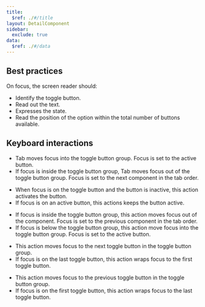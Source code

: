 ```yaml
---
title:
  $ref: ./#/title
layout: DetailComponent
sidebar:
  exclude: true
data:
  $ref: ./#/data
---
```


## Best practices

On focus, the screen reader should:

- Identify the toggle button.
- Read out the text.
- Expresses the state.
- Read the position of the option within the total number of buttons available.

## Keyboard interactions

<KeyboardControls>
<KeyboardControl keyOrCombos="Tab">

- Tab moves focus into the toggle button group. Focus is set to the active button.
- If focus is inside the toggle button group, Tab moves focus out of the toggle button group. Focus is set to the next component in the tab order.

</KeyboardControl>
<KeyboardControl keyOrCombos="Space / Enter">

- When focus is on the toggle button and the button is inactive, this action activates the button.
- If focus is on an active button, this actions keeps the button active.

</KeyboardControl>
<KeyboardControl keyOrCombos="Shift + Tab">

- If focus is inside the toggle button group, this action moves focus out of the component. Focus is set to the previous component in the tab order.
- If focus is below the toggle button group, this action move focus into the toggle button group. Focus is set to the active button.

</KeyboardControl>
<KeyboardControl keyOrCombos="Right arrow / Down arrow">

- This action moves focus to the next toggle button in the toggle button group.
- If focus is on the last toggle button, this action wraps focus to the first toggle button.

</KeyboardControl>
<KeyboardControl keyOrCombos="Left arrow / Up arrow">

- This action moves focus to the previous toggle button in the toggle button group.
- If focus is on the first toggle button, this action wraps focus to the last toggle button.

</KeyboardControl>
</KeyboardControls>

